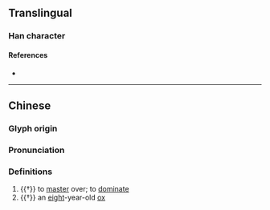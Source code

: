{{character info}}
{{character info|0x2F925}}
==Translingual==

===Han character===
{{Han char|rn=93|rad=牛|as=10|sn=14|four=24527|canj=HQTHB|ids=⿰牜𤰇}}

====References====
* {{Han ref|kx=0703.190|dkj=20122|dj=1116.170|hdz=31816.210|uh=7295|ud=29333|bh=E2C8|bd=58056}}

----
==Chinese==
{{zh-forms}}

===Glyph origin===
{{Han etym}}

===Pronunciation===
{{zh-pron
|m=bèi
|mc=y
|oc=y
|cat=v,n
}}

===Definitions===
{{zh-hanzi}}

# {{†}} to [[master]] over; to [[dominate]]
# {{†}} an [[eight]]-year-old [[ox]]